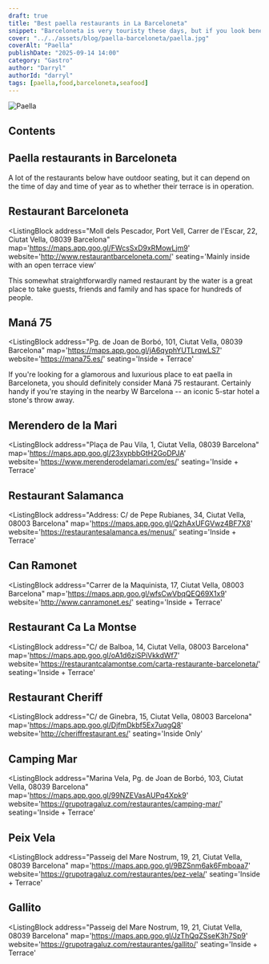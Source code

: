 ```yaml
---
draft: true
title: "Best paella restaurants in La Barceloneta"
snippet: "Barceloneta is very touristy these days, but if you look beneath, it does still retain a community feel and is home to thousands of locals. It also has plenty of old tapas bars and traditional restaurants that have been there for ages and still preserve the traditional Catalan restaurant experience."
cover: "../../assets/blog/paella-barceloneta/paella.jpg"
coverAlt: "Paella"
publishDate: "2025-09-14 14:00"
category: "Gastro"
author: "Darryl"
authorId: "darryl"
tags: [paella,food,barceloneta,seafood]
---
```



![Paella](../../assets/blog/paella-barceloneta/paella.jpg)

## Contents

## Paella restaurants in Barceloneta
A lot of the restaurants below have outdoor seating, but it can depend on the time of day and time of year as to whether their terrace is in operation.


## Restaurant Barceloneta

<ListingBlock
  address="Moll dels Pescador, Port Vell, Carrer de l'Escar, 22, Ciutat Vella, 08039 Barcelona"
  map='https://maps.app.goo.gl/FWcsSxD9xRMowLjm9'
  website='http://www.restaurantbarceloneta.com/'
  seating='Mainly inside with an open terrace view'
>

This somewhat straightforwardly named restaurant by the water is a great place to take guests, friends and family and has space for hundreds of people.

</ListingBlock>


## Maná 75

<ListingBlock
  address="Pg. de Joan de Borbó, 101, Ciutat Vella, 08039 Barcelona"
  map='https://maps.app.goo.gl/jA6qyphYUTLrqwLS7'
  website='https://mana75.es/'
  seating='Inside + Terrace'
>

If you're looking for a glamorous and luxurious place to eat paella in Barceloneta, you should definitely consider Maná 75 restaurant. Certainly handy if you're staying in the nearby W Barcelona -- an iconic 5-star hotel a stone's throw away.

</ListingBlock>


## Merendero de la Mari

<ListingBlock
  address="Plaça de Pau Vila, 1, Ciutat Vella, 08039 Barcelona"
  map='https://maps.app.goo.gl/23xypbbGtH2GoDPJA'
  website='https://www.merenderodelamari.com/es/'
  seating='Inside + Terrace'
>

</ListingBlock>


## Restaurant Salamanca

<ListingBlock
  address="Address: C/ de Pepe Rubianes, 34, Ciutat Vella, 08003 Barcelona"
  map='https://maps.app.goo.gl/QzhAxUFGVwz4BF7X8'
  website='https://restaurantesalamanca.es/menus/'
  seating='Inside + Terrace'
>

</ListingBlock>


## Can Ramonet

<ListingBlock
  address="Carrer de la Maquinista, 17, Ciutat Vella, 08003 Barcelona"
  map='https://maps.app.goo.gl/wfsCwVbqQEQ69X1x9'
  website='http://www.canramonet.es/'
  seating='Inside + Terrace'
>

</ListingBlock>


## Restaurant Ca La Montse

<ListingBlock
  address="C/ de Balboa, 14, Ciutat Vella, 08003 Barcelona"
  map='https://maps.app.goo.gl/oA1d6ziSPiVkkdWf7'
  website='https://restaurantcalamontse.com/carta-restaurante-barceloneta/'
  seating='Inside + Terrace'
>

</ListingBlock>



## Restaurant Cheriff

<ListingBlock
  address="C/ de Ginebra, 15, Ciutat Vella, 08003 Barcelona"
  map='https://maps.app.goo.gl/DjfmDkbf5Ex7uqgQ8'
  website='http://cheriffrestaurant.es/'
  seating='Inside Only'
>

</ListingBlock>


## Camping Mar

<ListingBlock
  address="Marina Vela, Pg. de Joan de Borbó, 103, Ciutat Vella, 08039 Barcelona"
  map='https://maps.app.goo.gl/99NZEVasAUPq4Xpk9'
  website='https://grupotragaluz.com/restaurantes/camping-mar/'
  seating='Inside + Terrace'
>

</ListingBlock>


## Peix Vela

<ListingBlock
  address="Passeig del Mare Nostrum, 19, 21, Ciutat Vella, 08039 Barcelona"
  map='https://maps.app.goo.gl/9BZSnm6ak6Fmboaa7'
  website='https://grupotragaluz.com/restaurantes/pez-vela/'
  seating='Inside + Terrace'
>

</ListingBlock>


## Gallito

<ListingBlock
  address="Passeig del Mare Nostrum, 19, 21, Ciutat Vella, 08039 Barcelona"
  map='https://maps.app.goo.gl/JzThQqZSseK3h7Sp9'
  website='https://grupotragaluz.com/restaurantes/gallito/'
  seating='Inside + Terrace'
>

</ListingBlock>

